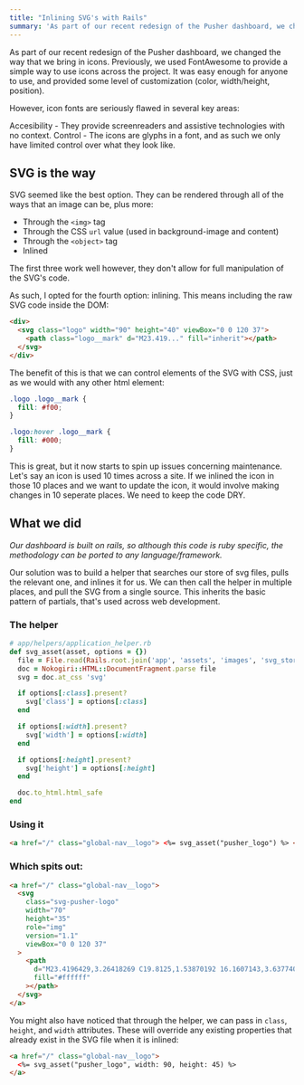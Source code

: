 ```yaml
---
title: "Inlining SVG's with Rails"
summary: 'As part of our recent redesign of the Pusher dashboard, we changed the way that we bring in icons'
---
```


As part of our recent redesign of the Pusher dashboard, we changed the way that we bring in icons. Previously, we used FontAwesome to provide a simple way to use icons across the project. It was easy enough for anyone to use, and provided some level of customization (color, width/height, position).

However, icon fonts are seriously flawed in several key areas:

Accesibility - They provide screenreaders and assistive technologies with no context.
Control - The icons are glyphs in a font, and as such we only have limited control over what they look like.

## SVG is the way

SVG seemed like the best option. They can be rendered through all of the ways that an image can be, plus more:

- Through the `<img>` tag
- Through the CSS `url` value (used in background-image and content)
- Through the `<object>` tag
- Inlined

The first three work well however, they don't allow for full manipulation of the SVG's code.

As such, I opted for the fourth option: inlining. This means including the raw SVG code inside the DOM:

```html
<div>
  <svg class="logo" width="90" height="40" viewBox="0 0 120 37">
    <path class="logo__mark" d="M23.419..." fill="inherit"></path>
  </svg>
</div>
```

The benefit of this is that we can control elements of the SVG with CSS, just as we would with any other html element:

```css
.logo .logo__mark {
  fill: #f00;
}

.logo:hover .logo__mark {
  fill: #000;
}
```

This is great, but it now starts to spin up issues concerning maintenance. Let's say an icon is used 10 times across a site. If we inlined the icon in those 10 places and we want to update the icon, it would involve making changes in 10 seperate places. We need to keep the code DRY.

## What we did

_Our dashboard is built on rails, so although this code is ruby specific, the methodology can be ported to any language/framework._

Our solution was to build a helper that searches our store of svg files, pulls the relevant one, and inlines it for us. We can then call the helper in multiple places, and pull the SVG from a single source. This inherits the basic pattern of partials, that's used across web development.

### The helper

```ruby
# app/helpers/application_helper.rb
def svg_asset(asset, options = {})
  file = File.read(Rails.root.join('app', 'assets', 'images', 'svg_store', "#{asset}.svg"))
  doc = Nokogiri::HTML::DocumentFragment.parse file
  svg = doc.at_css 'svg'

  if options[:class].present?
    svg['class'] = options[:class]
  end

  if options[:width].present?
    svg['width'] = options[:width]
  end

  if options[:height].present?
    svg['height'] = options[:height]
  end

  doc.to_html.html_safe
end
```

### Using it

```html
<a href="/" class="global-nav__logo"> <%= svg_asset("pusher_logo") %> </a>
```

### Which spits out:

```html
<a href="/" class="global-nav__logo">
  <svg
    class="svg-pusher-logo"
    width="70"
    height="35"
    role="img"
    version="1.1"
    viewBox="0 0 120 37"
  >
    <path
      d="M23.4196429,3.26418269 C19.8125,1.53870192 16.1607143,3.6377403..."
      fill="#ffffff"
    ></path>
  </svg>
</a>
```

You might also have noticed that through the helper, we can pass in `class`, `height`, and `width` attributes. These will override any existing properties that already exist in the SVG file when it is inlined:

```html
<a href="/" class="global-nav__logo">
  <%= svg_asset("pusher_logo", width: 90, height: 45) %>
</a>
```

